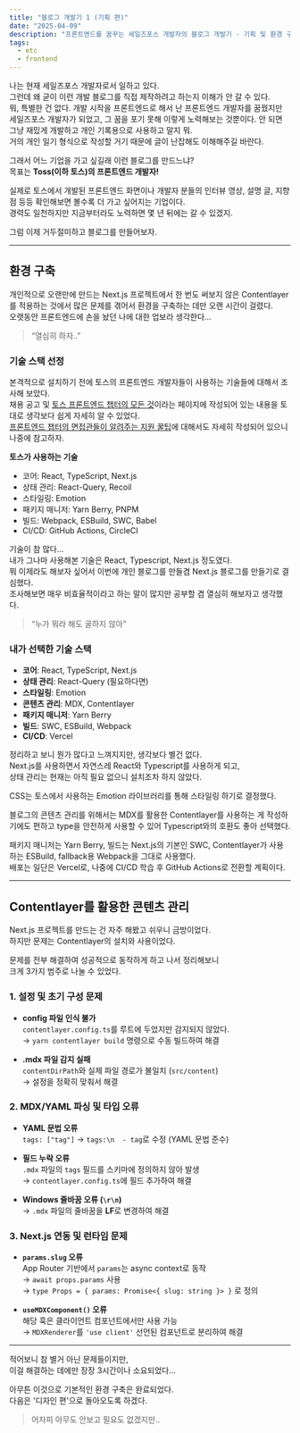 ```yaml
---
title: "블로그 개발기 1 (기획 편)"
date: "2025-04-09"
description: "프론트엔드를 꿈꾸는 세일즈포스 개발자의 블로그 개발기 - 기획 및 환경 구축"
tags:
  - etc
  - frontend
---
```

 
나는 현재 세일즈포스 개발자로서 일하고 있다.  
그런데 왜 굳이 이런 개발 블로그를 직접 제작하려고 하는지 이해가 안 갈 수 있다.  
뭐, 특별한 건 없다. 개발 시작을 프론트엔드로 해서 난 프론트엔드 개발자를 꿈꿨지만 세일즈포스 개발자가 되었고, 그 꿈을 포기 못해 이렇게 노력해보는 것뿐이다. 안 되면 그냥 재밌게 개발하고 개인 기록용으로 사용하고 말지 뭐.  
거의 개인 일기 형식으로 작성할 거기 때문에 글이 난잡해도 이해해주길 바란다.

그래서 어느 기업을 가고 싶길래 이런 블로그를 만드느냐?  
목표는 **Toss(이하 토스)의 프론트엔드 개발자!**

실제로 토스에서 개발된 프론트엔드 화면이나 개발자 분들의 인터뷰 영상, 설명 글, 지향점 등등 확인해보면 볼수록 더 가고 싶어지는 기업이다.  
경력도 일천하지만 지금부터라도 노력하면 몇 년 뒤에는 갈 수 있겠지.

그럼 이제 거두절미하고 블로그를 만들어보자.

---

## 환경 구축

개인적으로 오랜만에 만드는 Next.js 프로젝트에서 한 번도 써보지 않은 Contentlayer를 적용하는 것에서 많은 문제를 겪어서 환경을 구축하는 데만 오랜 시간이 걸렸다.  
오랫동안 프론트엔드에 손을 놨던 나에 대한 업보라 생각한다…

> “열심히 하자..”

### 기술 스택 선정

본격적으로 설치하기 전에 토스의 프론트엔드 개발자들이 사용하는 기술들에 대해서 조사해 보았다.  
채용 공고 및 [토스 프론트엔드 챕터의 모든 것](https://www.notion.so/cc9367e44ff6424181899f3cf250f5d2?pvs=21)이라는 페이지에 작성되어 있는 내용을 토대로 생각보다 쉽게 자세히 알 수 있었다.  
[프론트엔드 챕터의 면접관들이 알려주는 지원 꿀팁](https://toss.tech/article/firesidechat_frontend_8)에 대해서도 자세히 작성되어 있으니 나중에 참고하자.

**토스가 사용하는 기술**
- 코어: React, TypeScript, Next.js  
- 상태 관리: React-Query, Recoil  
- 스타일링: Emotion  
- 패키지 매니저: Yarn Berry, PNPM  
- 빌드: Webpack, ESBuild, SWC, Babel  
- CI/CD: GitHub Actions, CircleCI

기술이 참 많다…  
내가 그나마 사용해본 기술은 React, Typescript, Next.js 정도였다.  
뭐 이제라도 해보자 싶어서 이번에 개인 블로그를 만들겸 Next.js 블로그를 만들기로 결심했다.  
조사해보면 매우 비효율적이라고 하는 말이 많지만 공부할 겸 열심히 해보자고 생각했다.

> “누가 뭐라 해도 굴하지 않아”

### 내가 선택한 기술 스택

- **코어**: React, TypeScript, Next.js  
- **상태 관리**: React-Query (필요하다면)  
- **스타일링**: Emotion  
- **콘텐츠 관리**: MDX, Contentlayer  
- **패키지 매니저**: Yarn Berry  
- **빌드**: SWC, ESBuild, Webpack  
- **CI/CD**: Vercel

정리하고 보니 뭔가 많다고 느껴지지만, 생각보다 별건 없다.  
Next.js를 사용하면서 자연스레 React와 Typescript를 사용하게 되고,  
상태 관리는 현재는 아직 필요 없으니 설치조차 하지 않았다.

CSS는 토스에서 사용하는 Emotion 라이브러리를 통해 스타일링 하기로 결정했다.

블로그의 콘텐츠 관리를 위해서는 MDX를 활용한 Contentlayer를 사용하는 게 작성하기에도 편하고 type을 안전하게 사용할 수 있어 Typescript와의 호환도 좋아 선택했다.

패키지 매니저는 Yarn Berry, 빌드는 Next.js의 기본인 SWC, Contentlayer가 사용하는 ESBuild, fallback용 Webpack을 그대로 사용했다.  
배포는 일단은 Vercel로, 나중에 CI/CD 학습 후 GitHub Actions로 전환할 계획이다.

---

## Contentlayer를 활용한 콘텐츠 관리

Next.js 프로젝트를 만드는 건 자주 해봤고 쉬우니 금방이었다.  
하지만 문제는 Contentlayer의 설치와 사용이었다.

문제를 전부 해결하여 성공적으로 동작하게 하고 나서 정리해보니  
크게 3가지 범주로 나눌 수 있었다.

### 1. 설정 및 초기 구성 문제

- **config 파일 인식 불가**  
  `contentlayer.config.ts`를 루트에 두었지만 감지되지 않았다.  
  → `yarn contentlayer build` 명령으로 수동 빌드하여 해결

- **.mdx 파일 감지 실패**  
  `contentDirPath`와 실제 파일 경로가 불일치 (`src/content`)  
  → 설정을 정확히 맞춰서 해결

### 2. MDX/YAML 파싱 및 타입 오류

- **YAML 문법 오류**  
  `tags: ["tag"]` → `tags:\n  - tag`로 수정 (YAML 문법 준수)

- **필드 누락 오류**  
  `.mdx` 파일의 `tags` 필드를 스키마에 정의하지 않아 발생  
  → `contentlayer.config.ts`에 필드 추가하여 해결

- **Windows 줄바꿈 오류 (`\r\n`)**  
  → `.mdx` 파일의 줄바꿈을 **LF**로 변경하여 해결

### 3. Next.js 연동 및 런타임 문제

- **`params.slug` 오류**  
  App Router 기반에서 `params`는 async context로 동작  
  → `await props.params` 사용  
  → `type Props = { params: Promise<{ slug: string }> }` 로 정의

- **`useMDXComponent()` 오류**  
  해당 훅은 클라이언트 컴포넌트에서만 사용 가능  
  → `MDXRenderer`를 `'use client'` 선언된 컴포넌트로 분리하여 해결

---

적어보니 참 별거 아닌 문제들이지만,  
이걸 해결하는 데에만 장장 3시간이나 소요되었다…

아무튼 이것으로 기본적인 환경 구축은 완료되었다.  
다음은 '디자인 편'으로 돌아오도록 하겠다.

> 어차피 아무도 안보고 필요도 없겠지만..